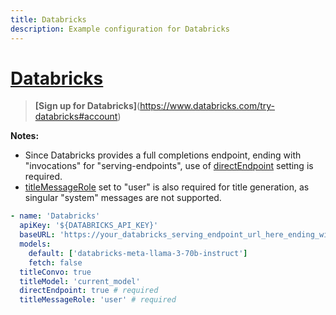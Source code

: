 ```yaml
---
title: Databricks
description: Example configuration for Databricks
---
```


# [Databricks](https://www.databricks.com/)

> **[Sign up for Databricks]**(https://www.databricks.com/try-databricks#account)

**Notes:**

- Since Databricks provides a full completions endpoint, ending with "invocations" for "serving-endpoints", use of [directEndpoint](/docs/configuration/librechat_yaml/object_structure/custom_endpoint#directendpoint) setting is required.
- [titleMessageRole](/docs/configuration/librechat_yaml/object_structure/custom_endpoint#titlemessagerole) set to "user" is also required for title generation, as singular "system" messages are not supported.

```yaml filename="librechat.yaml"
- name: 'Databricks'
  apiKey: '${DATABRICKS_API_KEY}'
  baseURL: 'https://your_databricks_serving_endpoint_url_here_ending_with/invocations'
  models:
    default: ['databricks-meta-llama-3-70b-instruct']
    fetch: false
  titleConvo: true
  titleModel: 'current_model'
  directEndpoint: true # required
  titleMessageRole: 'user' # required
```

